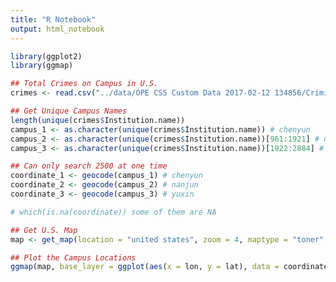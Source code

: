 ```yaml
---
title: "R Notebook"
output: html_notebook
---
```


```r
library(ggplot2)
library(ggmap)

## Total Crimes on Campus in U.S.
crimes <- read.csv("../data/OPE CSS Custom Data 2017-02-12 134856/Criminal_Offenses_On_campus.csv")

## Get Unique Campus Names
length(unique(crimes$Institution.name))
campus_1 <- as.character(unique(crimes$Institution.name)) # chenyun
campus_2 <- as.character(unique(crimes$Institution.name))[961:1921] # nanjun
campus_3 <- as.character(unique(crimes$Institution.name))[1922:2884] # yuxin

## Can only search 2500 at one time
coordinate_1 <- geocode(campus_1) # chenyun
coordinate_2 <- geocode(campus_2) # nanjun
coordinate_3 <- geocode(campus_3) # yuxin

# which(is.na(coordinate)) some of them are NA

## Get U.S. Map
map <- get_map(location = "united states", zoom = 4, maptype = "toner",source = "stamen")

## Plot the Campus Locations
ggmap(map, base_layer = ggplot(aes(x = lon, y = lat), data = coordinate_1)) + geom_point(color = "red", alpha = 1)
```
